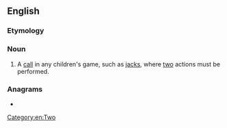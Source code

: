 ==English==

===Etymology===
{{suffix|en|two|sies}}

===Noun===
{{en-noun|twosies}}

# A [[call]] in any children's game, such as [[jacks]], where [[two]] actions must be performed.

===Anagrams===
* {{anagrams|en|a=eiosstw|to wisse}}

[[Category:en:Two]]